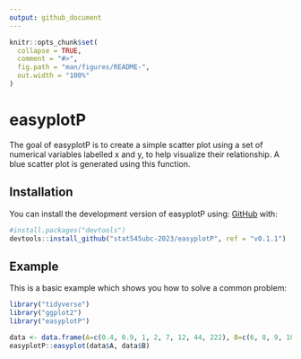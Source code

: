 ```yaml
---
output: github_document
---
```


<!-- README.md is generated from README.Rmd. Please edit that file -->

```r
knitr::opts_chunk$set(
  collapse = TRUE,
  comment = "#>",
  fig.path = "man/figures/README-",
  out.width = "100%"
)
```

# easyplotP

<!-- badges: start -->
<!-- badges: end -->

The goal of easyplotP is to create a simple scatter plot using a set of numerical variables labelled x and y, to help visualize their relationship. A blue scatter plot is generated using this function.

## Installation

You can install the development version of easyplotP using:
[GitHub](https://github.com/) with:


``` r
#install.packages("devtools")
devtools::install_github("stat545ubc-2023/easyplotP", ref = "v0.1.1")

```

## Example

This is a basic example which shows you how to solve a common problem:

```r
library("tidyverse")
library("ggplot2")
library("easyplotP")

data <- data.frame(A=c(0.4, 0.9, 1, 2, 7, 12, 44, 222), B=c(6, 8, 9, 10, 11, 18, 114, 1110))
easyplotP::easyplot(data$A, data$B)

```





